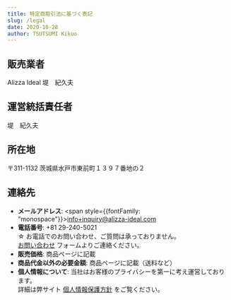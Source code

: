 ```yaml
---
title: 特定商取引法に基づく表記
slug: /legal
date: 2020-10-28
author: TSUTSUMI Kikuo
---
```

## 販売業者
Alizza Ideal 堤　紀久夫

## 運営統括責任者
堤　紀久夫

## 所在地
〒311-1132 茨城県水戸市東前町１３９７番地の２

## 連絡先
- **メールアドレス**: <span style={{fontFamily: "monospace"}}>info+inquiry@alizza-ideal.com</span>
- **電話番号**: +81 29-240-5021<br/>&star; お電話でのお問い合わせ、ご質問は承っておりません。<br/>[お問い合わせ](/contact) フォームよりご連絡ください。
- **販売価格**: 商品ページに記載
- **商品代金以外の必要金額**: 商品ページに記載（送料など）
- **個人情報について**: 当社はお客様のプライバシーを第一に考え運営しております。<br/>詳細は弊サイト [個人情報保護方針](/policy) をご覧ください。
